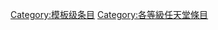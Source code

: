 {{catmore1|[[Wikipedia:电子游戏专题|Wikipedia:电子游戏专题]]}}
{{Articles by Quality|topic=任天堂|project=任天堂|format=toc}}
{{CategoryTOC}}
{{emptycat}}

[[Category:模板级条目|Category:模板级条目]]
[[Category:各等級任天堂條目|Category:各等級任天堂條目]]